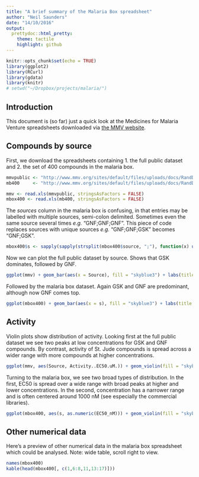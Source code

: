 ```yaml
---
title: "A brief summary of the Malaria Box spreadsheet"
author: "Neil Saunders"
date: "14/10/2016"
output:
  prettydoc::html_pretty:
    theme: tactile
    highlight: github
---
```


```r
knitr::opts_chunk$set(echo = TRUE)
library(ggplot2)
library(RCurl)
library(gdata)
library(knitr)
# setwd("~/Dropbox/projects/malaria/")
```

## Introduction
This document is (so far) just a quick look at the Medicines for Malaria Venture spreadsheets downloaded via [the MMV website](http://www.mmv.org/research-development/malaria-box-supporting-information). 

## Compounds by source
First, we download the spreadsheets containing 1. the full public dataset and 2. the set of 400 compounds in the malaria box.

```r
mmvpublic <- "http://www.mmv.org/sites/default/files/uploads/docs/RandD/Dataset.xlsx"
mb400     <- "http://www.mmv.org/sites/default/files/uploads/docs/RandD/MalariaBox400compoundsDec2014.xls"

mmv <- read.xls(mmvpublic, stringsAsFactors = FALSE)
mbox400 <- read.xls(mb400, stringsAsFactors = FALSE)
```

The _sources_ column in the malaria box is confusing, in that entries may be labelled with multiple sources, semi-colon delimited. Sometimes even the same source several times _e.g._ "GNF;GNF;GNF". This piece of code replaces sources with unique sources _e.g._ "GNF;GNF;GSK" becomes "GNF;GSK".

```r
mbox400$s <- sapply(sapply(strsplit(mbox400$source, ";"), function(x) unique(x)), function(y) paste(y, collapse = ";"))
```

Now we can plot the full public dataset by source. Shows that GSK dominates, followed by GNF.

```r
ggplot(mmv) + geom_bar(aes(x = Source), fill = "skyblue3") + labs(title = "MMV Public Dataset Compounds By Source", y = "compounds") + theme_bw()
```

Followed by the malaria box dataset. Again GSK and GNF are predominant, although now GNF comes top.

```r
ggplot(mbox400) + geom_bar(aes(x = s), fill = "skyblue3") + labs(title = "MMV Malaria Box Compounds By Source", y = "compounds", x = "unique source") + theme_bw() + coord_flip()
```

## Activity
Violin plots show distribution of activity. Looking first at the full public dataset we see two peaks at low concentrations for GSK and GNF compounds. By contrast, activity of St. Jude compounds is spread across a wider range with more compounds at higher concentrations.

```r
ggplot(mmv, aes(Source, Activity..EC50.uM.)) + geom_violin(fill = "skyblue3") + theme_bw() + labs(y = "activity EC50 uM", title = "MMV Public Dataset Activity Distribution By Source")
```

Turning to the malaria box, we see two broad types of distribution. In the first, EC50 is spread over a wide range with broad peaks at higher and lower concentrations. In the second, concentration has a narrower range and is often centered around 1000 nM (see especially the commercial libraries).

```r
ggplot(mbox400, aes(s, as.numeric(EC50_nM))) + geom_violin(fill = "skyblue3") + theme_bw() + labs(x = "unique source", y = "activity EC50 nM", title = "MMV Malaria Box Activity Distribution By Source") + coord_flip()
```

## Other numerical data
Here's a preview of other numerical data in the malaria box spreadsheet which could be analysed. Note: wide table, scroll right to view.

```r
names(mbox400)
kable(head(mbox400[, c(1,6:8,11,13:17)]))
```
